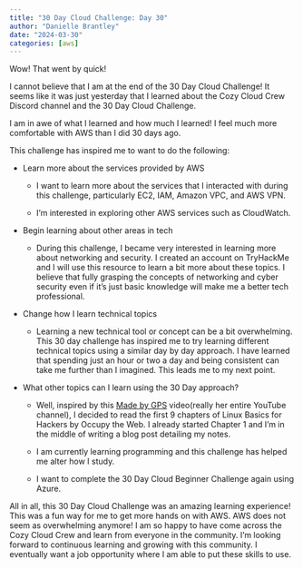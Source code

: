 ```yaml
---
title: "30 Day Cloud Challenge: Day 30"
author: "Danielle Brantley"
date: "2024-03-30"
categories: [aws]
---
```


Wow! That went by quick!

I cannot believe that I am at the end of the 30 Day Cloud Challenge! It seems like it was just yesterday that I learned about the Cozy Cloud Crew Discord channel and the 30 Day Cloud Challenge.

I am in awe of what I learned and how much I learned! I feel much more comfortable with AWS than I did 30 days ago.

This challenge has inspired me to want to do the following:

-   Learn more about the services provided by AWS

    -   I want to learn more about the services that I interacted with during this challenge, particularly EC2, IAM, Amazon VPC, and AWS VPN.

    -   I'm interested in exploring other AWS services such as CloudWatch.

-   Begin learning about other areas in tech

    -   During this challenge, I became very interested in learning more about networking and security. I created an account on TryHackMe and I will use this resource to learn a bit more about these topics. I believe that fully grasping the concepts of networking and cyber security even if it's just basic knowledge will make me a better tech professional.

-   Change how I learn technical topics

    -   Learning a new technical tool or concept can be a bit overwhelming. This 30 day challenge has inspired me to try learning different technical topics using a similar day by day approach. I have learned that spending just an hour or two a day and being consistent can take me further than I imagined. This leads me to my next point.

-   What other topics can I learn using the 30 Day approach?

    -   Well, inspired by this [Made by GPS](https://www.youtube.com/watch?v=ZwUc07UsI-c&t=611s){target="_blank"} video(really her entire YouTube channel), I decided to read the first 9 chapters of Linux Basics for Hackers by Occupy the Web. I already started Chapter 1 and I'm in the middle of writing a blog post detailing my notes.

    -   I am currently learning programming and this challenge has helped me alter how I study.

    -   I want to complete the 30 Day Cloud Beginner Challenge again using Azure.

All in all, this 30 Day Cloud Challenge was an amazing learning experience! This was a fun way for me to get more hands on with AWS. AWS does not seem as overwhelming anymore! I am so happy to have come across the Cozy Cloud Crew and learn from everyone in the community. I'm looking forward to continuous learning and growing with this community. I eventually want a job opportunity where I am able to put these skills to use.
